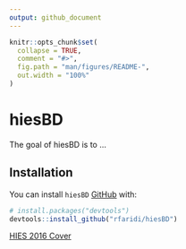 ```yaml
---
output: github_document
---
```


<!-- README.md is generated from README.Rmd. Please edit that file -->

```r
knitr::opts_chunk$set(
  collapse = TRUE,
  comment = "#>",
  fig.path = "man/figures/README-",
  out.width = "100%"
)
```

# hiesBD

<!-- badges: start -->
<!-- badges: end -->

The goal of hiesBD is to ...

## Installation



You can install `hiesBD` [GitHub](https://github.com/) with:

``` r
# install.packages("devtools")
devtools::install_github("rfaridi/hiesBD")
```


[HIES 2016 Cover](./man/HIES_2016/html_summary_stats/hies2016_cover.html)

